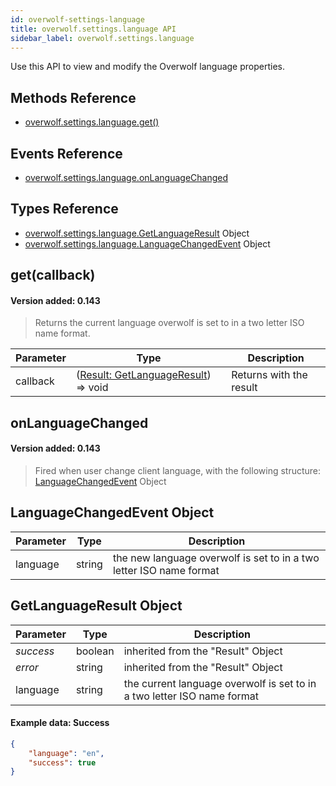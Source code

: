 ```yaml
---
id: overwolf-settings-language
title: overwolf.settings.language API
sidebar_label: overwolf.settings.language
---
```


Use this API to view and modify the Overwolf language properties.

## Methods Reference

* [overwolf.settings.language.get()](#getcallback)

## Events Reference

* [overwolf.settings.language.onLanguageChanged](#onlanguagechanged)

## Types Reference

* [overwolf.settings.language.GetLanguageResult](#getlanguageresult-object) Object
* [overwolf.settings.language.LanguageChangedEvent](#getlanguageresult-object) Object

## get(callback)
#### Version added: 0.143

> Returns the current language overwolf is set to in a two letter ISO name format.

Parameter | Type                  | Description                                     |
--------- | ----------------------| ----------------------------------------------- |
callback  | ([Result: GetLanguageResult](#getlanguageresult-object)) => void  | Returns with the result      |

## onLanguageChanged
#### Version added: 0.143

> Fired when user change client language, with the following structure: [LanguageChangedEvent](#languagechangedevent-object) Object

## LanguageChangedEvent Object

Parameter   | Type                              | Description           |
------------| ----------------------------------|---------------------- |
language    |  string                           | the new language overwolf is set to in a two letter ISO name format  | 


## GetLanguageResult Object

Parameter          | Type     | Description                                 |
-------------------| ---------| ------------------------------------------- |
*success*          | boolean  | inherited from the "Result" Object          |
*error*            | string   | inherited from the "Result" Object          |
language           | string   | the current language overwolf is set to in a two letter ISO name format  |

#### Example data: Success

```json
{
    "language": "en",
    "success": true
}
```
